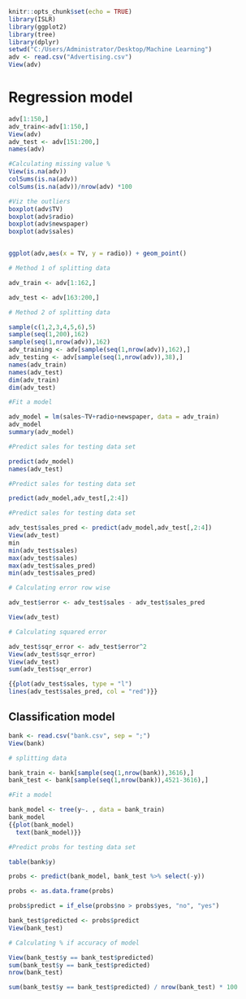 ```{r}
knitr::opts_chunk$set(echo = TRUE)
library(ISLR)
library(ggplot2)
library(tree)
library(dplyr)
setwd("C:/Users/Administrator/Desktop/Machine Learning")
adv <- read.csv("Advertising.csv")
View(adv)

```

# Regression model
```{r}
adv[1:150,]
adv_train<-adv[1:150,]
View(adv)
adv_test <- adv[151:200,]
names(adv)

#Calculating missing value %
View(is.na(adv))
colSums(is.na(adv))
colSums(is.na(adv))/nrow(adv) *100

#Viz the outliers
boxplot(adv$TV)
boxplot(adv$radio)
boxplot(adv$newspaper)
boxplot(adv$sales)


ggplot(adv,aes(x = TV, y = radio)) + geom_point()

# Method 1 of splitting data

adv_train <- adv[1:162,]

adv_test <- adv[163:200,]

# Method 2 of splitting data 

sample(c(1,2,3,4,5,6),5)
sample(seq(1,200),162)
sample(seq(1,nrow(adv)),162)
adv_training <- adv[sample(seq(1,nrow(adv)),162),]
adv_testing <- adv[sample(seq(1,nrow(adv)),38),]
names(adv_train)
names(adv_test)
dim(adv_train)
dim(adv_test)

#Fit a model

adv_model = lm(sales~TV+radio+newspaper, data = adv_train)
adv_model
summary(adv_model)

#Predict sales for testing data set

predict(adv_model)
names(adv_test)

#Predict sales for testing data set

predict(adv_model,adv_test[,2:4])

#Predict sales for testing data set

adv_test$sales_pred <- predict(adv_model,adv_test[,2:4])
View(adv_test)
min
min(adv_test$sales)
max(adv_test$sales)
max(adv_test$sales_pred)
min(adv_test$sales_pred)

# Calculating error row wise

adv_test$error <- adv_test$sales - adv_test$sales_pred

View(adv_test)

# Calculating squared error

adv_test$sqr_error <- adv_test$error^2
View(adv_test$sqr_error)
View(adv_test)
sum(adv_test$sqr_error)

{{plot(adv_test$sales, type = "l")
lines(adv_test$sales_pred, col = "red")}}
```


## Classification model
```{r}
bank <- read.csv("bank.csv", sep = ";")
View(bank)

# splitting data

bank_train <- bank[sample(seq(1,nrow(bank)),3616),]
bank_test <- bank[sample(seq(1,nrow(bank)),4521-3616),]

#Fit a model

bank_model <- tree(y~. , data = bank_train)
bank_model
{{plot(bank_model)
  text(bank_model)}}

#Predict probs for testing data set

table(bank$y)

probs <- predict(bank_model, bank_test %>% select(-y))

probs <- as.data.frame(probs)

probs$predict = if_else(probs$no > probs$yes, "no", "yes")

bank_test$predicted <- probs$predict
View(bank_test)

# Calculating % if accuracy of model

View(bank_test$y == bank_test$predicted)
sum(bank_test$y == bank_test$predicted)
nrow(bank_test)

sum(bank_test$y == bank_test$predicted) / nrow(bank_test) * 100
```